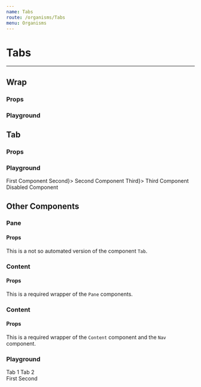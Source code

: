 ```yaml
---
name: Tabs
route: /organisms/Tabs
menu: Organisms
---
```




# Tabs

---

## Wrap

### Props

<Props of={Tabs.Wrap} />

### Playground

<Playground>
  <div className='metro'>
    <ThemeContext.Provider theme={theme}>
      <Tabs.Wrap></Tabs.Wrap>
    </ThemeContext.Provider>
  </div>
</Playground>


## Tab

### Props

<Props of={Tabs.Tab} />

### Playground

<Playground>
  <div className='metro'>
    <ThemeContext.Provider theme={theme}>
      <Tabs.Wrap>
        <Tabs.Tab eventKey='first' title='First'>
          First Component
        </Tabs.Tab>
        <Tabs.Tab eventKey='second' title={<i>Second</i>}>
          Second Component
        </Tabs.Tab>
        <Tabs.Tab eventKey='third' title={<b>Third</b>}>
          Third Component
        </Tabs.Tab>
        <Tabs.Tab disabled eventKey='fourth' title='Fourth'>
          Disabled Component
        </Tabs.Tab>
      </Tabs.Wrap>
    </ThemeContext.Provider>
  </div>
</Playground>


## Other Components

### Pane

#### Props

This is a not so automated version of the component `Tab`.

<Props of={Tabs.Pane} />


### Content

#### Props

This is a required wrapper of the `Pane` components.

<Props of={Tabs.Content} />


### Content

#### Props

This is a required wrapper of the `Content` component and the `Nav` component.

<Props of={Tabs.Content} />

### Playground

<Playground>
  <div className='metro'>
    <ThemeContext.Provider theme={theme}>
      <Tabs.Container id="left-tabs-example" defaultActiveKey="first">
        <Grid.Row>
          <Grid.Col sm={3}>
            <Nav variant="pills" className="flex-column">
              <Nav.Item>
                <Nav.Link eventKey="first">Tab 1</Nav.Link>
              </Nav.Item>
              <Nav.Item>
                <Nav.Link eventKey="second">Tab 2</Nav.Link>
              </Nav.Item>
            </Nav>
          </Grid.Col>
          <Grid.Col sm={9}>
            <Tabs.Content>
              <Tabs.Pane eventKey="first">
                First
              </Tabs.Pane>
              <Tabs.Pane eventKey="second">
                Second
              </Tabs.Pane>
            </Tabs.Content>
          </Grid.Col>
        </Grid.Row>
      </Tabs.Container>
    </ThemeContext.Provider>
  </div>
</Playground>